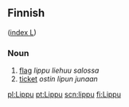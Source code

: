 ==Finnish==
([[Wiktionary:Finnish_index_l|index L]])

===Noun===

# [[flag]] ''lippu liehuu salossa''
# [[ticket]] ''ostin lipun junaan''

[[pl:Lippu]]
[[pt:Lippu]]
[[scn:lippu]]
[[fi:Lippu]]
